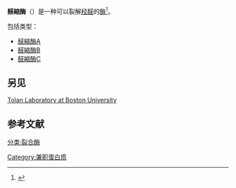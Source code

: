 '''醛縮酶'''（{{lang-en|aldolase}}）是一种可以裂解[[羟醛|羟醛]]的[[酶|酶]]<ref>{{MeshName|Aldolase}}</ref>。

包括类型：
* [[醛縮酶A|醛縮酶A]]
* [[醛縮酶B|醛縮酶B]]
* [[醛縮酶C|醛縮酶C]]

==另见==
[http://www.bu.edu/aldolase/lab/research.html  Tolan Laboratory at Boston University]

==参考文献==
{{reflist}}

{{碳-碳裂解酶}}

{{biochem-stub}}
[[分类:裂合酶|分类:裂合酶]]
[[Category:兼职蛋白质|Category:兼职蛋白质]]